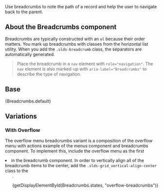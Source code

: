 
<div className="lead">
  Use breadcrumbs to note the path of a record and help the user to navigate back to the parent.
</div>

## About the Breadcrumbs component

Breadcrumbs are typically constructed with an <code className="doc">ol</code> because their order matters. You mark up breadcrumbs with classes from the horizontal list utility. When you add the <code className="doc">.slds-breadcrumb</code> class, the separators are automatically generated.

<Blockquote type="a11y" header="Accessibility Requirement">
  Place the breadcrumb in a <code className="doc">nav</code> element with <code className="doc">role="navigation"</code>. The <code className="doc">nav</code> element is also marked-up with <code className="doc">aria-label="Breadcrumbs"</code> to describe the type of navigation.
</Blockquote>

## Base

<Example title="Default Breadcrumbs">
  <CodeView>
    <Breadcrumbs.Context>
      {Breadcrumbs.default}
    </Breadcrumbs.Context>
  </CodeView>
</Example>

## Variations

### With Overflow

The overflow menu breadcrumbs variant is a composition of the overflow menu with actions example of the menus component and breadcrumbs component. To implement this, include the overflow menu as the first <code className="doc"><li></code> in the breadcrumb component. In order to vertically align all of the breadcrumb items to the center, add the <code className="doc">.slds-grid_vertical-align-center</code> class to the <code className="doc"><ol></code>.

<Example title="Breadcrumbs with Overflow">
  <CodeView>
    <Breadcrumbs.Context>
      {getDisplayElementById(Breadcrumbs.states, "overflow-breadcrumbs")}
    </Breadcrumbs.Context>
  </CodeView>
</Example>